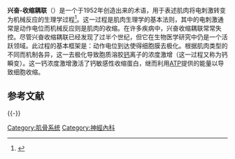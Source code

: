 '''兴奋-收缩耦联'''（{{lang-en|'''excitation-contraction (EC) coupling'''}}）是一个于1952年创造出来的术语，用于表述肌肉将电刺激转变为机械反应的生理学过程<ref>{{cite journal |author=Sandow A |title=Excitation-Contraction Coupling in Muscular Response |url=https://archive.org/details/sim_the-yale-journal-of-biology-and-medicine_1952-12_25_3/page/176 |journal=Yale J Biol Med |volume=25 |issue=3 |pages=176–201 |year=1952 |pmid=13015950 |pmc=2599245}}</ref>。这一过程是肌肉生理学的基本法则，其中的电刺激通常是动作电位而机械反应则是肌肉的收缩。在许多疾病中，兴奋收缩耦联常常失控。尽管兴奋收缩耦联已经发现了过半个世纪，但它在生物医学研究中仍是一个活跃领域。此过程的基本框架是：动作电位到达使得细胞膜去极化。根据肌肉类型的不同而机制各异，这一去极化导致胞质溶胶[[钙|钙]]离子的浓度激增（这一过程又称为钙瞬变）。这一钙浓度激增激活了钙敏感性收缩蛋白，继而利用[[腺苷三磷酸|ATP]]提供的能量以导致细胞收缩。

==参考文献==
{{Reflist|2}}

{{-}}
{{肌肉组织}}

[[Category:肌骨系统|Category:肌骨系统]]
[[Category:神經內科|Category:神經內科]]